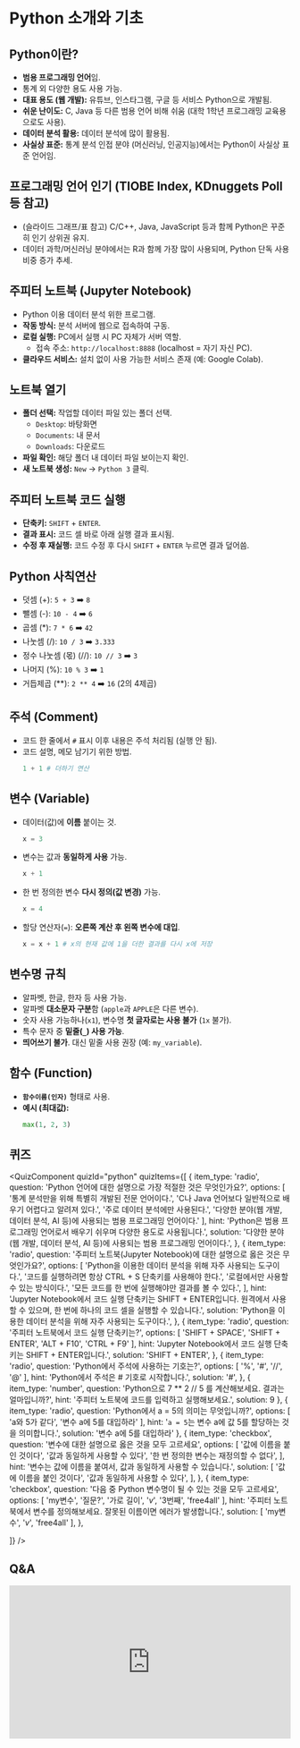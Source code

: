 # Python 소개와 기초

## Python이란?

*   **범용 프로그래밍 언어**임.
*   통계 외 다양한 용도 사용 가능.
*   **대표 용도 (웹 개발):** 유튜브, 인스타그램, 구글 등 서비스 Python으로 개발됨.
*   **쉬운 난이도:** C, Java 등 다른 범용 언어 비해 쉬움 (대학 1학년 프로그래밍 교육용으로도 사용).
*   **데이터 분석 활용:** 데이터 분석에 많이 활용됨.
*   **사실상 표준:** 통계 분석 인접 분야 (머신러닝, 인공지능)에서는 Python이 사실상 표준 언어임.

## 프로그래밍 언어 인기 (TIOBE Index, KDnuggets Poll 등 참고)

*   (슬라이드 그래프/표 참고) C/C++, Java, JavaScript 등과 함께 Python은 꾸준히 인기 상위권 유지.
*   데이터 과학/머신러닝 분야에서는 R과 함께 가장 많이 사용되며, Python 단독 사용 비중 증가 추세.

## 주피터 노트북 (Jupyter Notebook)

*   Python 이용 데이터 분석 위한 프로그램.
*   **작동 방식:** 분석 서버에 웹으로 접속하여 구동.
*   **로컬 실행:** PC에서 실행 시 PC 자체가 서버 역할.
    *   접속 주소: `http://localhost:8888` (localhost = 자기 자신 PC).
*   **클라우드 서비스:** 설치 없이 사용 가능한 서비스 존재 (예: Google Colab).

## 노트북 열기

*   **폴더 선택:** 작업할 데이터 파일 있는 폴더 선택.
    *   `Desktop`: 바탕화면
    *   `Documents`: 내 문서
    *   `Downloads`: 다운로드
*   **파일 확인:** 해당 폴더 내 데이터 파일 보이는지 확인.
*   **새 노트북 생성:** `New` → `Python 3` 클릭.

## 주피터 노트북 코드 실행

*   **단축키:** `SHIFT` + `ENTER`.
*   **결과 표시:** 코드 셀 바로 아래 실행 결과 표시됨.
*   **수정 후 재실행:** 코드 수정 후 다시 `SHIFT` + `ENTER` 누르면 결과 덮어씀.

## Python 사칙연산

- 덧셈 (+): `5 + 3`  ➡️  `8`
- 뺄셈 (-): `10 - 4`  ➡️  `6`
- 곱셈 (*): `7 * 6`  ➡️  `42`
- 나눗셈 (/): `10 / 3`  ➡️  `3.333`
- 정수 나눗셈 (몫) (//): `10 // 3`  ➡️  `3`
- 나머지 (%): `10 % 3`  ➡️  `1`
- 거듭제곱 (**): `2 ** 4`  ➡️  `16` (2의 4제곱)

## 주석 (Comment)

*   코드 한 줄에서 `#` 표시 이후 내용은 주석 처리됨 (실행 안 됨).
*   코드 설명, 메모 남기기 위한 방법.
    ```python
    1 + 1 # 더하기 연산
    ```

## 변수 (Variable)

*   데이터(값)에 **이름** 붙이는 것.
    ```python
    x = 3
    ```
*   변수는 값과 **동일하게 사용** 가능.
    ```python
    x + 1
    ```
*   한 번 정의한 변수 **다시 정의(값 변경)** 가능.
    ```python
    x = 4
    ```
*   할당 연산자(`=`): **오른쪽 계산 후 왼쪽 변수에 대입**.
    ```python
    x = x + 1 # x의 현재 값에 1을 더한 결과를 다시 x에 저장
    ```

## 변수명 규칙

*   알파벳, 한글, 한자 등 사용 가능.
*   알파벳 **대소문자 구분**함 (`apple`과 `APPLE`은 다른 변수).
*   숫자 사용 가능하나(`x1`), 변수명 **첫 글자로는 사용 불가** (`1x` 불가).
*   특수 문자 중 **밑줄(`_`) 사용 가능**.
*   **띄어쓰기 불가**. 대신 밑줄 사용 권장 (예: `my_variable`).

## 함수 (Function)

*   **`함수이름(인자)`** 형태로 사용.
*   **예시 (최대값):**
    ```python
    max(1, 2, 3)
    ```

## 퀴즈


<QuizComponent quizId="python" quizItems={[
    {
        item_type: 'radio',
        question: 'Python 언어에 대한 설명으로 가장 적절한 것은 무엇인가요?',
        options: [
            '통계 분석만을 위해 특별히 개발된 전문 언어이다.',
            'C나 Java 언어보다 일반적으로 배우기 어렵다고 알려져 있다.',
            '주로 데이터 분석에만 사용된다.',
            '다양한 분야(웹 개발, 데이터 분석, AI 등)에 사용되는 범용 프로그래밍 언어이다.'
        ],
        hint: 'Python은 범용 프로그래밍 언어로서 배우기 쉬우며 다양한 용도로 사용됩니다.',
        solution: '다양한 분야(웹 개발, 데이터 분석, AI 등)에 사용되는 범용 프로그래밍 언어이다.',
    },
    {
        item_type: 'radio',
        question: '주피터 노트북(Jupyter Notebook)에 대한 설명으로 옳은 것은 무엇인가요?',
        options: [
            'Python을 이용한 데이터 분석을 위해 자주 사용되는 도구이다.',
            '코드를 실행하려면 항상 CTRL + S 단축키를 사용해야 한다.',
            '로컬에서만 사용할 수 있는 방식이다.',
            '모든 코드를 한 번에 실행해야만 결과를 볼 수 있다.',
        ],
        hint: 'Jupyter Notebook에서 코드 실행 단축키는 SHIFT + ENTER입니다. 원격에서 사용할 수 있으며, 한 번에 하나의 코드 셀을 실행할 수 있습니다.',
        solution: 'Python을 이용한 데이터 분석을 위해 자주 사용되는 도구이다.',
    },
    {
        item_type: 'radio',
        question: '주피터 노트북에서 코드 실행 단축키는?',
        options: [
            'SHIFT + SPACE',
            'SHIFT + ENTER',
            'ALT + F10',
            'CTRL + F9'
        ],
        hint: 'Jupyter Notebook에서 코드 실행 단축키는 SHIFT + ENTER입니다.',
        solution: 'SHIFT + ENTER',
    },
    {
        item_type: 'radio',
        question: 'Python에서 주석에 사용하는 기호는?',
        options: [
            '%',
            '#',
            '//',
            '@'
        ],
        hint: 'Python에서 주석은 # 기호로 시작합니다.',
        solution: '#',
    },
    {
        item_type: 'number',
        question: 'Python으로 7 ** 2 // 5 를 계산해보세요. 결과는 얼마입니까?',
        hint: '주피터 노트북에 코드를 입력하고 실행해보세요.',
        solution: 9
    },
    {
        item_type: 'radio',
        question: 'Python에서 a = 5의 의미는 무엇입니까?',
        options: [
            'a와 5가 같다',
            '변수 a에 5를 대입하라'
        ],
        hint: '`a = 5`는 변수 a에 값 5를 할당하는 것을 의미합니다.',
        solution: '변수 a에 5를 대입하라'
    },
    {
        item_type: 'checkbox',
        question: '변수에 대한 설명으로 옳은 것을 모두 고르세요',
        options: [
            '값에 이름을 붙인 것이다',
            '값과 동일하게 사용할 수 있다',
            '한 번 정의한 변수는 재정의할 수 없다',
        ],
        hint: '변수는 값에 이름을 붙여서, 값과 동일하게 사용할 수 있습니다.',
        solution: [
            '값에 이름을 붙인 것이다',
            '값과 동일하게 사용할 수 있다',
        ],
    },
     {
        item_type: 'checkbox',
        question: '다음 중 Python 변수명이 될 수 있는 것을 모두 고르세요',
        options: [
            'my변수',
            '질문?',
            '가로 길이',
            '_v_',
            '3번째',
            'free4all'
        ],
        hint: '주피터 노트북에서 변수를 정의해보세요. 잘못된 이름이면 에러가 발생합니다.',
        solution: [
            'my변수',
            '_v_',
            'free4all'
        ],
    },

]} />


## Q&A
<iframe src="https://tally.so/embed/wbOOKg?alignLeft=1&hideTitle=1&transparentBackground=1&dynamicHeight=0" loading="lazy" width="100%" height="274" frameborder="0" marginheight="0" marginwidth="0" title="Q&A"></iframe>
